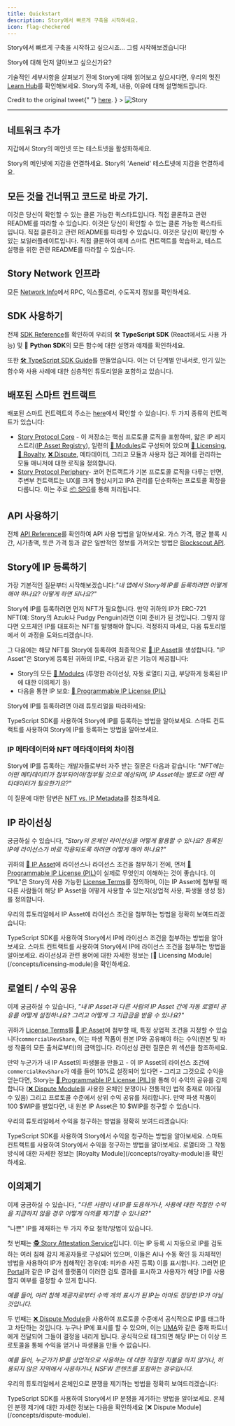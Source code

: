 ```yaml
---
title: Quickstart
description: Story에서 빠르게 구축을 시작하세요.
icon: flag-checkered
---
```


Story에서 빠르게 구축을 시작하고 싶으시죠... 그럼 시작해보겠습니다!

<Tip>
  Story에 대해 먼저 알아보고 싶으신가요?

  기술적인 세부사항을 살펴보기 전에 Story에 대해 읽어보고 싶으시다면, 우리의 멋진 [Learn Hub](https://learn.story.foundation/)를 확인해보세요. Story의 주체, 내용, 이유에 대해 설명해드립니다.
</Tip>

<Frame
  caption={
  <>
    Credit to the original tweet{" "}
    <a href="https://x.com/devrelius/status/1898756162675196098">here</a>.
  </>
}
>
  <img src="https://files.readme.io/49a6d447c37d25ec4566db511dead5b70a641fab57088e1cbd24d8236e3bef19-image.png" alt="Story" />
</Frame>

***

## 네트워크 추가

지갑에서 Story의 메인넷 또는 테스트넷을 활성화하세요.

<CardGroup cols={2}>
  <Card title="Add Story Mainnet" icon="globe" href="https://chainid.network/chain/1514/">
    Story의 메인넷에 지갑을 연결하세요.
  </Card>

  <Card title="Add Story 'Aeneid' Testnet" icon="globe" href="https://chainid.network/chain/1315/">
    Story의 'Aeneid' 테스트넷에 지갑을 연결하세요.
  </Card>
</CardGroup>

## 모든 것을 건너뛰고 코드로 바로 가기.

<CardGroup cols={3}>
  <Card title="TypeScript Code Example" icon="screwdriver-wrench" href="https://github.com/storyprotocol/typescript-tutorial/tree/main">
    이것은 당신이 확인할 수 있는 클론 가능한 퀵스타트입니다. 직접 클론하고
    관련 README를 따라할 수 있습니다.
  </Card>

  <Card title="React Code Example" icon="react" href="https://github.com/jacob-tucker/story-developer-sandbox">
    이것은 당신이 확인할 수 있는 클론 가능한 퀵스타트입니다. 직접 클론하고
    관련 README를 따라할 수 있습니다.
  </Card>

  <Card title="Smart Contract Code Example" icon="scroll" href="https://github.com/storyprotocol/story-protocol-boilerplate">
    이것은 당신이 확인할 수 있는 보일러플레이트입니다. 직접 클론하여 예제
    스마트 컨트랙트를 학습하고, 테스트 실행을 위한 관련 README를 따라할 수
    있습니다.
  </Card>
</CardGroup>

## Story Network 인프라

모든 [Network Info](/network/network-info/overview)에서 RPC, 익스플로러, 수도꼭지 정보를 확인하세요.

## SDK 사용하기

전체 [SDK Reference](/sdk-reference)를 확인하여 우리의 🛠️ **TypeScript SDK** (React에서도 사용 가능) 및 🐍 **Python SDK**의 모든 함수에 대한 설명과 예제를 확인하세요.

또한 [🛠️ TypeScript SDK Guide](/developers/typescript-sdk)를 만들었습니다. 이는 더 단계별 안내서로, 인기 있는 함수와 사용 사례에 대한 심층적인 튜토리얼을 포함하고 있습니다.

## 배포된 스마트 컨트랙트

배포된 스마트 컨트랙트의 주소는 [here](/developers/deployed-smart-contracts)에서 확인할 수 있습니다. 두 가지 종류의 컨트랙트가 있습니다:

* [Story Protocol Core](https://github.com/storyprotocol/protocol-core-v1) - 이 저장소는 핵심 프로토콜 로직을 포함하며, 얇은 IP 레지스트리([IP Asset Registry](/concepts/registry/ip-asset-registry)), 일련의 [🧱 Modules](/concepts/modules)로 구성되어 있으며 [📜 Licensing](/concepts/licensing-module), [💸 Royalty](/concepts/royalty-module), [❌ Dispute](/concepts/dispute-module), 메타데이터, 그리고 모듈과 사용자 접근 제어를 관리하는 모듈 매니저에 대한 로직을 정의합니다.
* [Story Protocol Periphery](https://github.com/storyprotocol/protocol-periphery-v1)- 코어 컨트랙트가 기본 프로토콜 로직을 다루는 반면, 주변부 컨트랙트는 UX를 크게 향상시키고 IPA 관리를 단순화하는 프로토콜 확장을 다룹니다. 이는 주로 [📦 SPG](/concepts/spg)를 통해 처리됩니다.

## API 사용하기

전체 [API Reference](/api-reference)를 확인하여 API 사용 방법을 알아보세요. 가스 가격, 평균 블록 시간, 시가총액, 토큰 가격 등과 같은 일반적인 정보를 가져오는 방법은 [Blockscout API](/api-reference/blockscout-api).

## Story에 IP 등록하기

가장 기본적인 질문부터 시작해보겠습니다:*"내 앱에서 Story에 IP를 등록하려면 어떻게 해야 하나요? 어떻게 하면 되나요?"*

Story에 IP를 등록하려면 먼저 NFT가 필요합니다. 만약 귀하의 IP가 ERC-721 NFT(예: Story의 Azuki나 Pudgy Penguin)라면 이미 준비가 된 것입니다. 그렇지 않다면 오프체인 IP를 대표하는 NFT를 발행해야 합니다. 걱정하지 마세요, 다음 튜토리얼에서 이 과정을 도와드리겠습니다.

그 다음에는 해당 NFT를 Story에 등록하여 최종적으로 [🧩 IP Asset](/concepts/ip-asset)을 생성합니다. "IP Asset"은 Story에 등록된 귀하의 IP로, 다음과 같은 기능이 제공됩니다:

* Story의 모든 [🧱 Modules](/concepts/modules) (투명한 라이선싱, 자동 로열티 지급, 부당하게 등록된 IP에 대한 이의제기 등)
* 다음을 통한 IP 보호: [💊 Programmable IP License (PIL)](/concepts/programmable-ip-license)

Story에 IP를 등록하려면 아래 튜토리얼을 따라하세요:

<CardGroup cols={2}>
  <Card title="Using the SDK" icon="thumbs-up" href="/developers/typescript-sdk/register-ip-asset">
    TypeScript SDK를 사용하여 Story에 IP를 등록하는 방법을 알아보세요.
  </Card>

  <Card title="Using the Smart Contracts" icon="thumbs-up" href="/developers/smart-contracts-guide/register-ip-asset">
    스마트 컨트랙트를 사용하여 Story에 IP를 등록하는 방법을 알아보세요.
  </Card>
</CardGroup>

### IP 메타데이터와 NFT 메타데이터의 차이점

Story에 IP를 등록하는 개발자들로부터 자주 받는 질문은 다음과 같습니다: *"NFT에는 어떤 메타데이터가 첨부되어야/첨부될 것으로 예상되며, IP Asset에는 별도로 어떤 메타데이터가 필요한가요?"*

이 질문에 대한 답변은 [NFT vs. IP Metadata](/concepts/ip-asset/overview#nft-vs-ip-metadata)를 참조하세요.

## IP 라이선싱

궁금하실 수 있습니다, *"Story의 온체인 라이선싱을 어떻게 활용할 수 있나요? 등록된 IP에 라이선스가 바로 적용되도록 하려면 어떻게 해야 하나요?"*

귀하의 [🧩 IP Asset](/concepts/ip-asset)에 라이선스나 라이선스 조건을 첨부하기 전에, 먼저 [💊 Programmable IP License (PIL)](/concepts/programmable-ip-license)이 실제로 무엇인지 이해하는 것이 좋습니다. 이 "PIL"은 Story의 사용 가능한 [License Terms](/concepts/licensing-module/license-terms)를 정의하며, 이는 IP Asset에 첨부될 때 다른 사람들이 해당 IP Asset을 어떻게 사용할 수 있는지(상업적 사용, 파생물 생성 등)를 정의합니다.

우리의 튜토리얼에서 IP Asset에 라이선스 조건을 첨부하는 방법을 정확히 보여드리겠습니다:

<CardGroup cols={2}>
  <Card title="Using the SDK" icon="thumbs-up" href="/developers/typescript-sdk/attach-terms">
    TypeScript SDK를 사용하여 Story에서 IP에 라이선스 조건을 첨부하는 방법을 알아보세요.
  </Card>

  <Card title="Using the Smart Contracts" icon="thumbs-up" href="/developers/smart-contracts-guide/attach-terms">
    스마트 컨트랙트를 사용하여 Story에서 IP에 라이선스 조건을 첨부하는 방법을 알아보세요.
  </Card>
</CardGroup>

<Note>
  라이선싱과 관련 용어에 대한 자세한 정보는 [📜 Licensing Module](/concepts/licensing-module)을 확인하세요.
</Note>

## 로열티 / 수익 공유

이제 궁금하실 수 있습니다, *"내 IP Asset과 다른 사람의 IP Asset 간에 자동 로열티 공유를 어떻게 설정하나요? 그리고 어떻게 그 지급금을 받을 수 있나요?"*

귀하가 [License Terms](/concepts/licensing-module/license-terms)를 [🧩 IP Asset](/concepts/ip-asset)에 첨부할 때, 특정 상업적 조건을 지정할 수 있습니다`commercialRevShare`, 이는 파생 작품이 원본 IP와 공유해야 하는 수익(원본 및 파생 작품의 모든 출처로부터)의 금액입니다. 라이선싱 관련 질문은 위 섹션을 참조하세요.

만약 누군가가 내 IP Asset의 파생물을 만들고 - 이 IP Asset의 라이선스 조건에 `commercialRevShare`가 예를 들어 10%로 설정되어 있다면 - 그리고 그것으로 수익을 얻는다면, Story는 [💊 Programmable IP License (PIL)](/concepts/programmable-ip-license)을 통해 이 수익의 공유를 강제합니다 ([❌ Dispute Module](/concepts/dispute-module)을 사용한 온체인 분쟁이나 전통적인 법적 중재로 이어질 수 있음) 그리고 프로토콜 수준에서 상위 수익 공유를 처리합니다. 만약 파생 작품이 100 \$WIP를 벌었다면, 내 원본 IP Asset은 10 \$WIP를 청구할 수 있습니다.

우리의 튜토리얼에서 수익을 청구하는 방법을 정확히 보여드리겠습니다:

<CardGroup cols={2}>
  <Card title="Using the SDK" icon="thumbs-up" href="/developers/typescript-sdk/claim-revenue">
    TypeScript SDK를 사용하여 Story에서 수익을 청구하는 방법을 알아보세요.
  </Card>

  <Card title="Using the Smart Contracts" icon="thumbs-up" href="/developers/smart-contracts-guide/claim-revenue">
    스마트 컨트랙트를 사용하여 Story에서 수익을 청구하는 방법을 알아보세요.
  </Card>
</CardGroup>

<Note>
  로열티와 그 작동 방식에 대한 자세한 정보는 [Royalty Module](/concepts/royalty-module)을 확인하세요.
</Note>

## 이의제기

이제 궁금하실 수 있습니다, *"다른 사람이 내 IP를 도용하거나, 사용에 대한 적절한 수익을 지급하지 않을 경우 어떻게 이의를 제기할 수 있나요?"*

"나쁜" IP를 제재하는 두 가지 주요 철학/방법이 있습니다.

첫 번째는 [🕵️ Story Attestation Service](/concepts/story-attestation-service)입니다. 이는 IP 등록 시 자동으로 IP를 검토하는 여러 침해 감지 제공자들로 구성되어 있으며, 이들은 AI나 수동 확인 등 자체적인 방법을 사용하여 IP가 침해적인 경우(예: 피카츄 사진 등록) 이를 표시합니다. 그러면 [IP Portal](https://portal.story.foundation)과 같은 IP 검색 플랫폼이 이러한 검토 결과를 표시하고 사용자가 해당 IP를 사용할지 여부를 결정할 수 있게 합니다.

*예를 들어, 여러 침해 제공자로부터 수백 개의 표시가 된 IP는 아마도 정당한 IP가 아닐 것입니다.*

두 번째는 [❌ Dispute Module](/concepts/dispute-module)을 사용하여 프로토콜 수준에서 공식적으로 IP를 태그하고 차단하는 것입니다. 누구나 IP에 표시를 할 수 있으며, 이는 [UMA](https://uma.xyz)와 같은 중재 파트너에게 전달되어 그들이 결정을 내리게 됩니다. 공식적으로 태그되면 해당 IP는 더 이상 프로토콜을 통해 수익을 얻거나 파생물을 만들 수 없습니다.

*예를 들어, 누군가가 IP를 상업적으로 사용하는 데 대한 적절한 지불을 하지 않거나, 허용되지 않은 지역에서 사용하거나, NSFW 콘텐츠를 포함하는 경우입니다.*

우리의 튜토리얼에서 온체인으로 분쟁을 제기하는 방법을 정확히 보여드리겠습니다:

<CardGroup cols={1}>
  <Card title="Using the SDK" icon="thumbs-up" href="/developers/typescript-sdk/raise-dispute">
    TypeScript SDK를 사용하여 Story에서 IP 분쟁을 제기하는 방법을 알아보세요.
  </Card>
</CardGroup>

<Note>
  온체인 분쟁 제기에 대한 자세한 정보는 다음을 확인하세요 [❌ Dispute Module](/concepts/dispute-module).
</Note>
